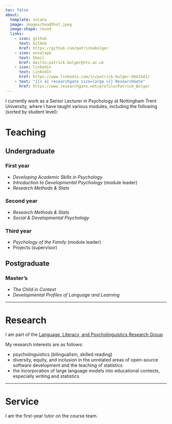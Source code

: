 ```yaml
---
toc: false
about: 
  template: solana
  image: images/headShot.jpeg
  image-shape: round
  links:
    - icon: github
      text: GitHub
      href: https://github.com/patrickabolger
    - icon: envelope
      text: Email
      href: mailto:patrick.bolger@ntu.ac.uk
    - icon: linkedin
      text: LinkedIn
      href: https://www.linkedin.com/in/patrick-bolger-66b1b41/
    - text: "{{< ai researchgate size=large >}} ResearchGate"
      href: https://www.researchgate.net/profile/Patrick_Bolger
---
```


I currently work as a Senior Lecturer in Psychology at Nottingham Trent University, where I have taught various modules, including the following (sorted by student level):

# Teaching

## Undergraduate

### First year

- *Developing Academic Skills in Psychology*
- *Introduction to Developmental Psychology* (module leader)
- *Research Methods & Stats*

### Second year

- *Research Methods & Stats*
- *Social & Developmental Psychology* 

### Third year
- *Psychology of the Family* (module leader)
- Projects (supervisor)

## Postgraduate

### Master's
- *The Child in Context*
- *Developmental Profiles of Language and Learning*

---

# Research

I am part of the [Language, Literacy, and Psycholinguistics Research Group](https://www.ntu.ac.uk/research/groups-and-centres/groups/language-literacy-and-psycholinguistics){target="_blank"}

My research interests are as follows:

- psycholinguistics (bilingualism, skilled reading)  
- diversity, equity, and inclusion in the unrelated areas of open-source software development and the teaching of statistics  
- the incorporation of large language models into educational contexts, especially writing and statistics

---

# Service

I am the first-year tutor on the course team.

<!-- ## UofN -->

<!-- **University of Nottingham** (August 2022 - January 2024) -->

<!-- For a year and a half, I was a *Community Development Champion* in the [School of Psychology](https://www.nottingham.ac.uk/psychology/welcome-to-psychology.aspx) at the [University of Nottingham](https://www.nottingham.ac.uk/). I worked exclusively with the team at [Open Science Tools](https://opensciencetools.org/) (the makers of both [PsychoPy](https://www.psychopy.org/), the open-source software for psychological experiments, and its online sister, [Pavlovia](https://pavlovia.org/docs/home/about)). I was hired through funding from an [Essential Open Source Software for Science](https://chanzuckerberg.com/eoss/) grant from the [Chan Zuckerberg Initiative](https://chanzuckerberg.com/), obtained by the fun, friendly, upstanding team at PsychoPy. -->

<!-- The first project I carried out was designing a survey in *Pavlovia* that was sent out both to members of the *PsychoPy* user forum and to researchers who had frequently cited *PsychoPy* in their publications. Here are the [results](https://psychopy.github.io/psychopy-edi-survey/). -->

<!-- I also organised various workshops and codesprints. One kind of workshop that I ran myself was the 3-hour [translator workshops](https://workshops.psychopy.org/translators/index.html). -->

